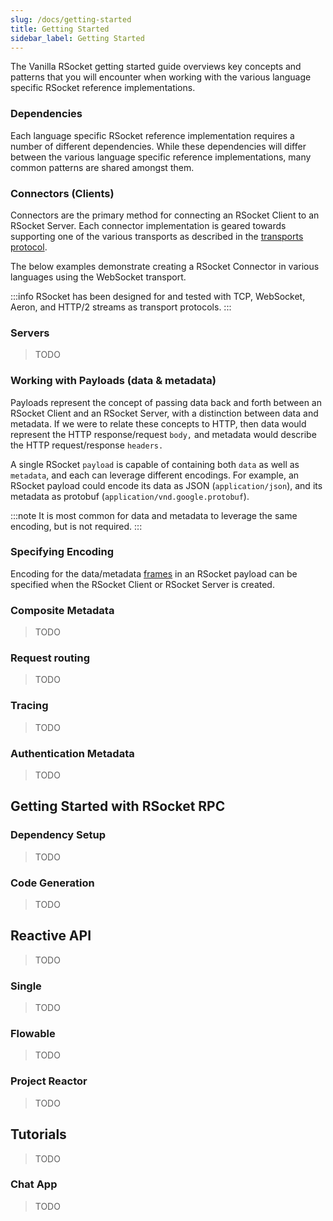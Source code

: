 ```yaml
---
slug: /docs/getting-started
title: Getting Started
sidebar_label: Getting Started
---
```



The Vanilla RSocket getting started guide overviews key concepts and patterns that you will encounter when working with the various language specific RSocket reference implementations.

### Dependencies

Each language specific RSocket reference implementation requires a number of different dependencies. While these dependencies will differ between the various language specific reference implementations, many common patterns are shared amongst them.

<ExampleTabs
  group="getting-started-code-examples"
  examples={DependenciesExamples}
/>

### Connectors (Clients)

Connectors are the primary method for connecting an RSocket Client to an RSocket Server. Each connector implementation is geared towards supporting one of the various transports as described in the [transports protocol](about/protocol.md#transport-protocol).

The below examples demonstrate creating a RSocket Connector in various languages using the WebSocket transport.

<ExampleTabs
  group="getting-started-code-examples"
  examples={ConnectorExamples}
/>

:::info
RSocket has been designed for and tested with TCP, WebSocket, Aeron, and HTTP/2 streams as transport protocols.
:::

### Servers

> TODO

### Working with Payloads (data & metadata)

Payloads represent the concept of passing data back and forth between an RSocket Client and an RSocket Server, with a distinction between data and metadata. If we were to relate these concepts to HTTP, then data would represent the HTTP response/request `body,` and metadata would describe the HTTP request/response `headers.`

A single RSocket `payload` is capable of containing both `data` as well as `metadata`, and each can leverage different encodings. For example, an RSocket payload could encode its data as JSON (`application/json`), and its metadata as protobuf (`application/vnd.google.protobuf`).

:::note
It is most common for data and metadata to leverage the same encoding, but is not required.
:::

### Specifying Encoding

Encoding for the data/metadata [frames](about/protocol.md#framing) in an RSocket payload can be specified when the RSocket Client or RSocket Server is created.

<ExampleTabs
  group="getting-started-code-examples"
  examples={EncodingExamples}
/>

### Composite Metadata

> TODO

### Request routing

> TODO

### Tracing

> TODO

### Authentication Metadata

> TODO

## Getting Started with RSocket RPC

### Dependency Setup

> TODO

### Code Generation

> TODO

## Reactive API

> TODO

### Single

> TODO

### Flowable

> TODO

### Project Reactor

> TODO

## Tutorials

> TODO

### Chat App

> TODO

